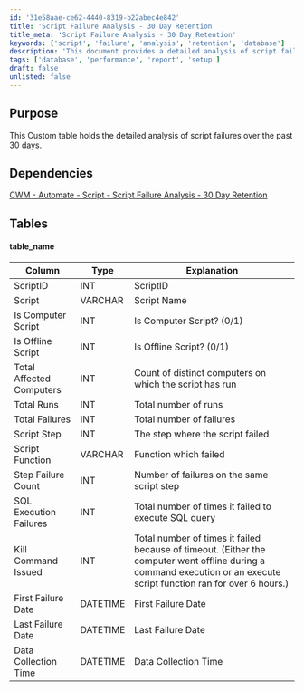 ```yaml
---
id: '31e58aae-ce62-4440-8319-b22abec4e842'
title: 'Script Failure Analysis - 30 Day Retention'
title_meta: 'Script Failure Analysis - 30 Day Retention'
keywords: ['script', 'failure', 'analysis', 'retention', 'database']
description: 'This document provides a detailed analysis of script failures over the past 30 days, including dependencies, table structures, and various metrics related to script performance and failures.'
tags: ['database', 'performance', 'report', 'setup']
draft: false
unlisted: false
---
```

## Purpose

This Custom table holds the detailed analysis of script failures over the past 30 days.

## Dependencies

[CWM - Automate - Script - Script Failure Analysis - 30 Day Retention](https://proval.itglue.com/DOC-5078775-16804995)

## Tables

#### table_name

| Column                     | Type     | Explanation                                                                                       |
|---------------------------|----------|---------------------------------------------------------------------------------------------------|
| ScriptID                  | INT      | ScriptID                                                                                          |
| Script                    | VARCHAR  | Script Name                                                                                       |
| Is Computer Script        | INT      | Is Computer Script? (0/1)                                                                         |
| Is Offline Script         | INT      | Is Offline Script? (0/1)                                                                          |
| Total Affected Computers   | INT      | Count of distinct computers on which the script has run                                           |
| Total Runs                | INT      | Total number of runs                                                                               |
| Total Failures            | INT      | Total number of failures                                                                           |
| Script Step               | INT      | The step where the script failed                                                                   |
| Script Function           | VARCHAR  | Function which failed                                                                               |
| Step Failure Count        | INT      | Number of failures on the same script step                                                        |
| SQL Execution Failures    | INT      | Total number of times it failed to execute SQL query                                              |
| Kill Command Issued       | INT      | Total number of times it failed because of timeout. (Either the computer went offline during a command execution or an execute script function ran for over 6 hours.) |
| First Failure Date        | DATETIME | First Failure Date                                                                                 |
| Last Failure Date         | DATETIME | Last Failure Date                                                                                  |
| Data Collection Time      | DATETIME | Data Collection Time                                                                                |











